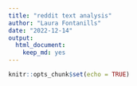```yaml
---
title: "reddit text analysis"
author: "Laura Fontanills"
date: "2022-12-14"
output: 
  html_document: 
    keep_md: yes
---
```


```r
knitr::opts_chunk$set(echo = TRUE)
```

